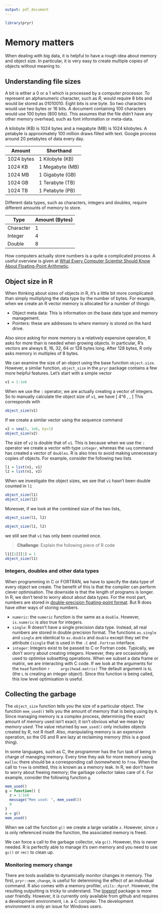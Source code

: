 ```yaml
---
output: pdf_document
---
```

```r
library(pryr)
```
# Memory matters

When dealing with big data, it is helpful to have a rough idea about memory and object size. In particular, it is very easy to create multiple copies of objects without meaning to.


## Understanding file sizes

A bit is either a $0$ or a $1$ which is processed by a computer processor. To represent an alphanumeric character, such as *R*, would require 8 bits and would be stored as $01010010$. Eight bits is one byte. So two characters would use two bytes or 16 bits. A document containing $100$ characters would use $100$ bytes ($800$ bits). This assumes that the file didn't have any other memory overhead, such as font information or meta-data. 

A kilobyte (KB) is 1024 bytes and a megabyte (MB) is 1024 kilobytes. A petabyte is approximately 100 million draws filled with text. Google process around 20 petabytes of data every day.

Amount | Shorthand
-------|------------------
1024 bytes | 1 Kilobyte (KB)
1024 KB | 1 Megabyte (MB)
1024 MB | 1 Gigabyte (GB)
1024 GB | 1 Terabyte (TB)
1024 TB | 1 Petabyte (PB)

Different data types, such as characters, integers and doubles, require different amounts of memory to store. 

Type | Amount (Bytes)
-----|------------------
Character | 1
Integer| 4
Double | 8

How computers actually store numbers is a quite a complicated process. A useful overview is given at [What Every Computer Scientist Should Know About Floating-Point Arithmetic](https://docs.oracle.com/cd/E19957-01/806-3568/ncg_goldberg.html).


## Object size in R

When thinking about sizes of objects in R, it's a little bit more complicated than simply multiplying the data type by the number of bytes. For example, when we create an R vector memory is allocated for a number of things:

 * Object meta data: This is information on the base data type and memory management.
 * Pointers: these are addresses to where memory is stored on the hard drive.
 
Also since asking for more memory is a relatively expensive operation, R asks for more than is needed when growing objects. In particular, R's vectors are always $8$, $16$, $32$, $64$ or $128$ bytes long. After $128$ bytes, R only asks memory in multiples of $8$ bytes.

We can examine the size of an object using the base function `object.size`. However, a similar function, `object_size` in the `pryr` package contains a few more helpful features. Let's start with a simple vector
```r
v1 = 1:1e6
```
When we use the `:` operator, we are actually creating a vector of integers. So to manually calculate the object size of `v1`, we have
\[
4\times 10^6 \,\text{bytes} \simeq  4 \,\text{MB}
\]
This corresponds with 
```r
object_size(v1)
```
If we create a similar vector using the sequence command
```r
v2 = seq(1, 1e6, by=1)
object_size(v2)
```
The size of `v2` is double that of `v1`. This is because when we use the `:` operator we create a vector with type `integer`, whereas the `seq` command has created a vector of `doubles`. R is also tries to avoid making unnecessary copies of objects. For example, consider the following two lists
```r
l1 = list(v1, v1)
l2 = list(v1, v2)
```
When we investigate the object sizes, we see that `v1` hasn't been double counted in `l1`
```r
object_size(l1)
object_size(l2)
```
Moreover, if we look at the combined size of the two lists, 
```r
object_size(l1, l2)

object_size(l1, l2)
```
we still see that `v1` has only been counted once.

> **Challenge**: Explain the following piece of R code

```r
l1[[1]][1] = 1
object_size(l1)
```

### Integers, doubles and other data types

When programming in C or FORTRAN, we have to specify the data type of every object we create. The benefit of this is that the compiler can perform clever optimisation. The downside is that the length of programs is longer. In R, we don't tend to worry about about data types. For the most part, numbers are stored in [double-precision floating-point format](https://en.wikipedia.org/wiki/Double-precision_floating-point_format). But R does have other ways of storing numbers.
  
  * `numeric`: the `numeric` function is the same as a `double`. However, `is.numeric` is also true for integers.
  * `single`: R doesn't have a single precision data type. Instead, all real numbers are stored in double precision format. The functions `as.single` and `single` are identical to `as.double` and `double` except they set the attribute `Csingle` that is used in the `.C` and `.Fortran` interface.
  * `integer`: Integers exist to be passed to C or Fortran code. Typically, we don't worry about creating integers. However, they are occasionally used to optimise subsetting operations. When we subset a data frame or matrix, we are interacting with C code. If we look at the arguments for the `head` function
    ```r
    args(head.matrix)
    ```
    The default argument is `6L` (the `L` is creating an integer object). Since this function is being called, this low level optimisation is useful.
 

## Collecting the garbage

The `object_size` function tells you the size of a particular object. The function `mem_used()` tells you the amount of memory that is being using by `R`. Since managing memory is a complex process, determining the exact amount of memory used isn't exact; it isn't obvious what we mean by *memory used*. The value returned by `mem_used()` only includes objects created by R, not R itself. Also, manipulating memory is an expensive operation, so the OS and R are lazy at reclaiming memory (this is a good thing).

In some languages, such as C, the programmer has the fun task of being in charge of managing memory. Every time they ask for more memory using `malloc` there should be a corresponding call (somewhere) to `free`. When the call to `free` is omitted, this is known as a memory leak. In R, we don't have to worry about freeing memory; the garbage collector takes care of it. For example, consider the following function `g`. 

```r
mem_used()
g = function() {
  z = 1:1e6
  message("Mem used: ", mem_used())
  0
}
x = g()
mem_used()
```

When we call the function `g()` we create a large variable `z`. However, since `z` is only referenced inside the function, the associated memory is freed. 

We can force a call to the garbage collector, via `gc()`. However, this is never needed. R is perfectly able to manage it's own memory and you need to use `gc()` or `rm()` to clean up.

### Monitoring memory change

There are tools available to dynamically monitor changes in memory. The first, `pryr::mem_change`, is useful for determining the effect of an individual command. R also comes with a memory profiler, `utils::Rprof`. However, the resulting outputting is tricky to understand. The [lineprof](https://github.com/hadley/lineprof) package is more user friendly. However, it is currently only available from github and requires a development environment, i.e. a C compiler. The development environment is only an issue for Windows users.




































